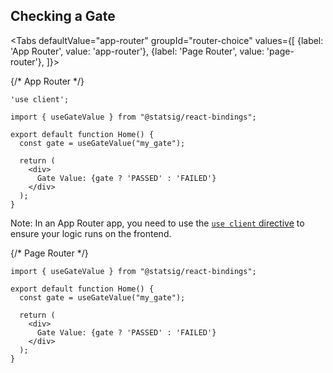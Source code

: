 

## Checking a Gate


<Tabs
  defaultValue="app-router"
  groupId="router-choice"
  values={[
    {label: 'App Router', value: 'app-router'},
    {label: 'Page Router', value: 'page-router'},
  ]}>




{/* App Router */}


<TabItem value="app-router">


```tsx
'use client';

import { useGateValue } from "@statsig/react-bindings";

export default function Home() {
  const gate = useGateValue("my_gate");

  return (
    <div>
      Gate Value: {gate ? 'PASSED' : 'FAILED'}
    </div>
  );
}
```

Note: In an App Router app, you need to use the 
[`use client` directive](https://nextjs.org/docs/app/building-your-application/rendering/client-components) to ensure your logic runs on the frontend.

</TabItem>









{/* Page Router */}

<TabItem value="page-router">

```tsx
import { useGateValue } from "@statsig/react-bindings";

export default function Home() {
  const gate = useGateValue("my_gate");

  return (
    <div>
      Gate Value: {gate ? 'PASSED' : 'FAILED'}
    </div>
  );
}
```

</TabItem>

</Tabs>




